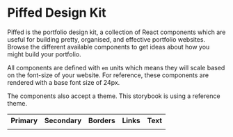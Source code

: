
<Meta title="Piffed/Introduction" />

<style>
  {` 
  
  th, td {
    width: 100px;
    text-align: center;
    height: 40px;
    font-size: 18px;
  }

  td {
    border: 2px solid grey;
  }
  `}
</style>

# Piffed Design Kit

Piffed is the portfolio design kit, a collection of React components which are useful for building pretty, organised, and effective portfolio websites. Browse the different available components
to get ideas about how you might build your portfolio.

All components are defined with `em` units which means they will scale based on the font-size of your website. For reference, these components are rendered with a base font size of 24px.

The components also accept a theme. This storybook is using a reference theme.

<table>
  <th>Primary</th>
  <th>Secondary</th>
  <th>Borders</th>
  <th>Links</th>
  <th>Text</th>
  <tr />
  <td style={{ backgroundColor: '#98C1D9' }}></td>
  <td style={{ backgroundColor: '#3D5A80' }}></td>
  <td style={{ backgroundColor: '#EE6C4D' }}></td>
  <td style={{ backgroundColor: '#EE6C4D' }}></td>
  <td style={{ backgroundColor: '#E0FBFC' }}></td>

</table>
